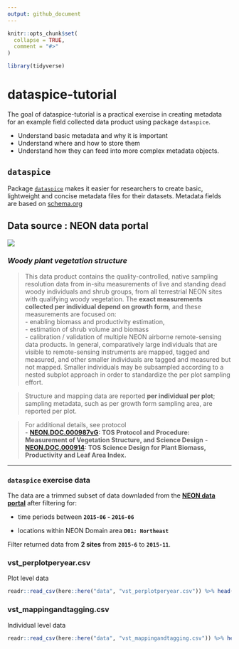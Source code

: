 ```yaml
---
output: github_document
---
```


<!-- README.md is generated from README.Rmd. Please edit that file -->

```r
knitr::opts_chunk$set(
  collapse = TRUE,
  comment = "#>"
)
```

```r
library(tidyverse)
```

# dataspice-tutorial

The goal of dataspice-tutorial is a practical exercise in creating metadata for an example field collected data product using package `dataspice`. 

- Understand basic metadata and why it is important
- Understand where and how to store them
- Understand how they can feed into more complex metadata objects.

## `dataspice` 

Package [`dataspice`](https://github.com/ropenscilabs/dataspice) makes it easier for researchers to create basic, lightweight and concise metadata files for their datasets. Metadata fields are based on [schema.org](http://schema.org/Dataset)

## Data source : NEON data portal 

![](http://data.neonscience.org/neon-data-theme/images/logo--blue-neon-data.png)


### *Woody plant vegetation structure*

> This data product contains the quality-controlled, native sampling resolution data from in-situ measurements of live and standing dead woody individuals and shrub groups, from all terrestrial NEON sites with qualifying woody vegetation. The **exact measurements collected per individual depend on growth form**, and these measurements are focused on:  
- enabling biomass and productivity estimation,  
- estimation of shrub volume and biomass   
- calibration / validation of multiple NEON airborne remote-sensing data products. 
  In general, comparatively large individuals that are visible to remote-sensing instruments are mapped, tagged and measured, and other smaller individuals are tagged and measured but not mapped. Smaller individuals may be subsampled according to a nested subplot approach in order to standardize the per plot sampling effort.

> Structure and mapping data are reported **per individual per plot**; sampling metadata, such as per growth form sampling area, are reported per plot. 

> For additional details, see protocol  
- **[NEON.DOC.000987vG](dataspice-tutorial/data/methods/NEON.DOC.000987vF.pdf): TOS Protocol and Procedure: Measurement of Vegetation Structure, and Science Design**
- **[NEON.DOC.000914](https://github.com/annakrystalli/dataspice-tutorial/blob/master/data/methods/NEON.DOC.000914vA.pdf): TOS Science Design for Plant Biomass, Productivity and Leaf Area Index.**

***

### `dataspice` exercise data

The data are a trimmed subset of data downladed from the [**NEON data portal**](http://data.neonscience.org/browse-data) after filtering for:

- time periods between **`2015-06` - `2016-06`**

- locations within NEON Domain area **`D01: Northeast`**

Filter returned data from **2 sites** from **`2015-6`** to **`2015-11`**.

### vst_perplotperyear.csv

Plot level data

```r
readr::read_csv(here::here("data", "vst_perplotperyear.csv")) %>% head(6) %>% knitr::kable()
```


### vst_mappingandtagging.csv

Individual level data

```r
readr::read_csv(here::here("data", "vst_mappingandtagging.csv")) %>% head(6) %>% knitr::kable()
```
